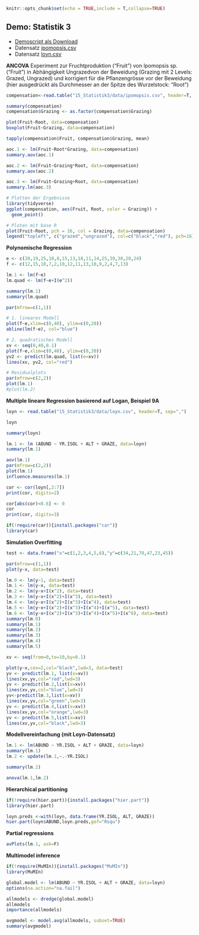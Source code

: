 ```r

knitr::opts_chunk$set(echo = TRUE,include = T,collapse=TRUE)
```

## Demo: Statistik 3

- [Demoscript als Download](15_Statistik3/RFiles/Statistik_3_Demo_v.05.R)  
- Datensatz [ipomopsis.csv](15_Statistik3/data/ipomopsis.csv)
- Datensatz [loyn.csv](15_Statistik3/data/loyn.csv)

**ANCOVA**
Experiment zur Fruchtproduktion (“Fruit”) von Ipomopsis sp. (“Fruit”) in Abhängigkeit Ungrazedvon der Beweidung (Grazing mit 2 Levels: Grazed, Ungrazed) und korrigiert für die Pflanzengrösse vor der Beweidung (hier ausgedrückt als Durchmesser an der Spitze des Wurzelstock: “Root”)

```r
compensation<-read.table("15_Statistik3/data/ipomopsis.csv", header=T, sep=",")
```

```r
summary(compensation)
compensation$Grazing <- as.factor(compensation$Grazing)

plot(Fruit~Root, data=compensation)
boxplot(Fruit~Grazing, data=compensation)

tapply(compensation$Fruit, compensation$Grazing, mean)

aoc.1 <- lm(Fruit~Root*Grazing, data=compensation)
summary.aov(aoc.1)

aoc.2 <- lm(Fruit~Grazing*Root, data=compensation)
summary.aov(aoc.2)

aoc.3 <- lm(Fruit~Grazing+Root, data=compensation)
summary.lm(aoc.3)

# Plotten der Ergebnisse
library(tidyverse)
ggplot(compensation, aes(Fruit, Root, color = Grazing)) +
  geom_point()

# Ploten mit base R
plot(Fruit~Root, pch = 16, col = Grazing, data=compensation)
legend("topleft", c("grazed","ungrazed"), col=c("black","red"), pch=16) 
```


**Polynomische Regression**

```r
e <- c(20,19,25,10,8,15,13,18,11,14,25,39,38,28,24)
f <- c(12,15,10,7,2,10,12,11,13,10,9,2,4,7,13)

lm.1 <- lm(f~e)
lm.quad <- lm(f~e+I(e^2))

summary(lm.1)
summary(lm.quad)

par(mfrow=c(1,1))

# 1. lineares Modell
plot(f~e,xlim=c(0,40), ylim=c(0,20))
abline(lm(f~e), col="blue")

# 2. quadratisches Modell
xv <- seq(0,40,0.1)
plot(f~e,xlim=c(0,40), ylim=c(0,20))
yv2 <- predict(lm.quad, list(e=xv))
lines(xv, yv2, col="red")

# Residualplots
par(mfrow=c(2,2))
plot(lm.1)
#plot(lm.2)
```

**Multiple lineare Regression basierend auf Logan, Beispiel 9A** 

```r
loyn <- read.table("15_Statistik3/data/loyn.csv", header=T, sep=",")
```
```r
loyn
```
```r
summary(loyn)

lm.1 <- lm (ABUND ~ YR.ISOL + ALT + GRAZE, data=loyn)
summary(lm.1)

aov(lm.1)
par(mfrow=c(2,2))
plot(lm.1)
influence.measures(lm.1)

cor <- cor(loyn[,2:7])
print(cor, digits=2)

cor[abs(cor)<0.6] <- 0
cor
print(cor, digits=3)

if(!require(car)){install.packages("car")} 
library(car)
```

**Simulation Overfitting**

```r
test <- data.frame("x"=c(1,2,3,4,5,6),"y"=c(34,21,70,47,23,45))

par(mfrow=c(1,1))
plot(y~x, data=test)

lm.0 <- lm(y~1, data=test)
lm.1 <- lm(y~x, data=test)
lm.2 <- lm(y~x+I(x^2), data=test)
lm.3 <- lm(y~x+I(x^2)+I(x^3), data=test)
lm.4 <- lm(y~x+I(x^2)+I(x^3)+I(x^4), data=test)
lm.5 <- lm(y~x+I(x^2)+I(x^3)+I(x^4)+I(x^5), data=test)
lm.6 <- lm(y~x+I(x^2)+I(x^3)+I(x^4)+I(x^5)+I(x^6), data=test)
summary(lm.0)
summary(lm.1)
summary(lm.2)
summary(lm.3)
summary(lm.4)
summary(lm.5)

xv <- seq(from=0,to=10,by=0.1)

plot(y~x,cex=2,col="black",lwd=3, data=test)
yv <- predict(lm.1, list(x=xv))
lines(xv,yv,col="red",lwd=3)
yv <- predict(lm.2,list(x=xv))
lines(xv,yv,col="blue",lwd=3)
yv<-predict(lm.3,list(x=xv))
lines(xv,yv,col="green",lwd=3)
yv <- predict(lm.4,list(x=xv))
lines(xv,yv,col="orange",lwd=3)
yv <- predict(lm.5,list(x=xv))
lines(xv,yv,col="black",lwd=3)

```

**Modellvereinfachung (mit Loyn-Datensatz)**

```r
lm.1 <- lm(ABUND ~ YR.ISOL + ALT + GRAZE, data=loyn)
summary(lm.1)
lm.2 <- update(lm.1,~.-YR.ISOL)

summary(lm.2)

anova(lm.1,lm.2)
```

**Hierarchical partitioning**
```r
if(!require(hier.part)){install.packages("hier.part")}
library(hier.part)

loyn.preds <-with(loyn, data.frame(YR.ISOL, ALT, GRAZE))
hier.part(loyn$ABUND,loyn.preds,gof="Rsqu")
```

**Partial regressions**

```r
avPlots(lm.1, ask=F)
```

**Multimodel inference**
```r
if(!require(MuMIn)){install.packages("MuMIn")}
library(MuMIn)

global.model <- lm(ABUND ~ YR.ISOL + ALT + GRAZE, data=loyn)
options(na.action="na.fail")

allmodels <- dredge(global.model)
allmodels
importance(allmodels)

avgmodel <- model.avg(allmodels, subset=TRUE)
summary(avgmodel)
```
